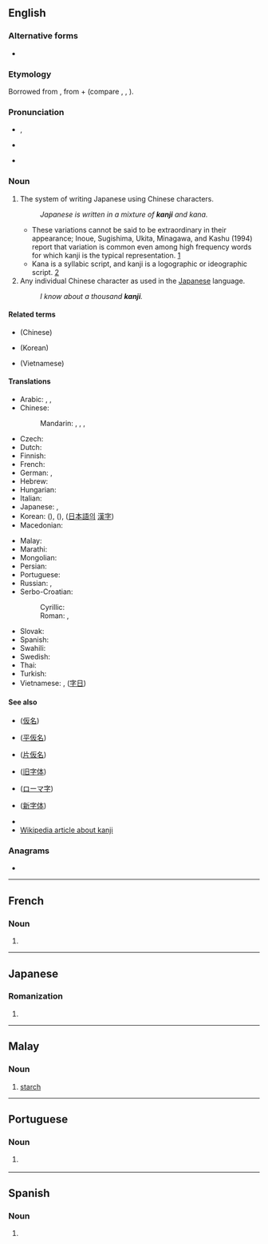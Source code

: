 {{also|Kanji}}
==English==
{{wikipedia}}

===Alternative forms===
* {{l|en|Kanji}}

===Etymology===
Borrowed from {{bor|en|ja|-}} {{ja-r|漢字|かんじ|Chinese characters}}, from {{der|en|ltc|漢|tr=xàn|t=Han dynasty, China}} + {{m|ltc|字|tr=dzì|t=[written] character}} (compare {{cog|ko|한자}}, {{cog|cmn|漢字|tr=hànzì|||pos=|id=|g=}}, {{cog|vi|Hán tự}}).

===Pronunciation===
* {{enPR|kănji}}, {{IPA|/ˈkændʒi/|lang=en}}
* {{a|Australia}} {{IPA|/ˈkaːndʒi/|lang=en}}
* {{rhymes|ændʒi|lang=en}}

===Noun===
{{en-noun|kanji|kanjis}}

# {{lb|en|uncountable}} The system of writing Japanese using Chinese characters.
#: ''Japanese is written in a mixture of '''kanji''' and kana.''
#* These variations cannot be said to be extraordinary in their appearance; Inoue, Sugishima, Ukita, Minagawa, and Kashu (1994) report that variation is common even among high frequency words for which kanji is the typical representation. [https://books.google.co.uk/books?id=eTk6AAAAQBAJ&pg=PA99&dq=%22kanji+is+the+typical+representation%22]
#* Kana is a syllabic script, and kanji is a logographic or ideographic script. [https://books.google.co.uk/books?id=Ip5cAgAAQBAJ&pg=PA226&dq=%22kanji%22]
# Any individual Chinese character as used in the [[Japanese]] language.
#: ''I know about a thousand '''kanji'''.''

====Related terms====
* {{l|en|Hanzi}} (Chinese)
* {{l|en|hanja}} (Korean)
* {{l|en|Hán tự}} (Vietnamese)

====Translations====
{{trans-top|Chinese characters in Japanese context}}
* Arabic: {{t+|ar|كَانْجِي|m}}, {{t|ar|[[طَابِع]] [[يَابَانِيّ]]|m}}, {{t|ar|[[حَرْف]] [[ يَابَانِيّ]]|m}}
* Chinese:
*: Mandarin: {{qualifier|when used in Japanese}} {{t|cmn|[[日本]][[漢字]]|sc=Hani}}, {{t|cmn|[[日本]][[汉字]]|tr=Rìběn hànzì|sc=Hani}}, {{qualifier|any Chinese character}} {{t+|cmn|漢字|sc=Hani}}, {{t+|cmn|汉字|tr=hànzì|sc=Hani}}
* Czech: {{t+|cs|kandži|m}}
* Dutch: {{t+|nl|kanji|n}}
* Finnish: {{t+|fi|kanji}}
* French: {{t+|fr|kanji|m}}
* German: {{t+|de|Kanji|n}}, {{t|de|[[japanisch|japanisches]] [[Zeichen]]|n}}
* Hebrew: {{t|he|קאנג׳י}}
* Hungarian: {{t+|hu|kandzsi}}
* Italian: {{t+|it|kanji|m}}
* Japanese: {{qualifier|any Chinese character}} {{t+|ja|漢字|tr=かんじ, kanji}}, {{qualifier|specifically Chinese characters used in Japan}} {{t|ja|[[日本]][[に]][[おける]][[漢字]]|tr=Nihon ni okeru kanji}}
* Korean: {{qualifier|any Chinese character}} {{t+|ko|한자}} ({{t+|ko|漢字}}), {{t|ko|[[일문]] [[한자]]}} ({{t|ko|[[日文]][[漢字]]}}), {{t|ko|[[일본어]]의 [[한자]]}} ([[日本語]]의 [[漢字]])
* Macedonian: {{t|mk|канџи́|m}}
{{trans-mid}}
* Malay: {{t+|ms|kanji}}
* Marathi: {{t|mr|कान्जी|n}}
* Mongolian: {{t|mn|канжи|sc=Cyrl}}
* Persian: {{t|fa|کانجی|tr=kânji}}
* Portuguese: {{t+|pt|kanji|m}}
* Russian: {{t+|ru|кандзи́|m}}, {{t|ru|[[япо́нский]] [[иеро́глиф]]|m}}
* Serbo-Croatian:
*: Cyrillic: {{t|sh|канђи|m}}
*: Roman: {{t|sh|kanđi|m}}, {{t|sh|kanji|m}}
* Slovak: {{t|sk|kandži|m}}
* Spanish: {{t|es|[[carácter]] [[japonés]]|m}}
* Swahili: {{t|sw|kanji}}
* Swedish: {{t+|sv|kanji}}
* Thai: {{t+|th|คันจิ}}
* Turkish: {{t|tr|kanji}}
* Vietnamese: {{t|vi|[[chữ]] kanji}}, {{t|vi|[[chữ]] [[Nhật]]}} ([[字日]])
{{trans-bottom}}

====See also====
* {{l|en|kana}} ([[仮名]])
* {{l|en|hiragana}} ([[平]][[仮名]])
* {{l|en|katakana}} ([[片仮名]])
* {{l|en|kyūjitai}} ([[旧字体]])
* {{l|en|romaji}} ([[ローマ字]])
* {{l|en|shinjitai}} ([[新字体]])
* {{l|en|Appendix:Jōyō kanji by reading}}
* [[w:Kanji|Wikipedia article about kanji]]

===Anagrams===
* {{anagrams|en|Kajin}}

----

==French==

===Noun===
{{fr-noun|m}}

# {{l|en|kanji}}

----

==Japanese==

===Romanization===
{{ja-romaji}}

# {{ja-romanization of|かんじ}}

----

==Malay==

===Noun===
{{head|ms|noun}}

# [[starch]]

----

==Portuguese==

===Noun===
{{pt-noun|m}}

# {{l|en|kanji}} {{gloss|Chinese characters in Japanese context}}

----

==Spanish==

===Noun===
{{es-noun|m}}

# {{l|en|kanji}}